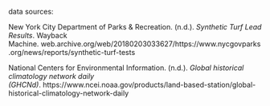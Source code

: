 data sources:

New York City Department of Parks & Recreation. (n.d.). *Synthetic Turf Lead Results*. Wayback Machine. web.archive.org/web/20180203033627/https://www.nycgovparks.org/news/reports/synthetic-turf-tests

National Centers for Environmental Information. (n.d.). *Global historical climatology network daily (GHCNd)*. https://www.ncei.noaa.gov/products/land-based-station/global-historical-climatology-network-daily
